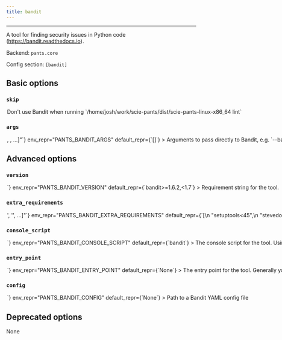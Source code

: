 ```yaml
---
title: bandit
---
```



---

A tool for finding security issues in Python code (https://bandit.readthedocs.io).

Backend: <span className="color--primary">`pants.core`</span>

Config section: <span className="color--primary">`[bandit]`</span>

<span className={styles.options}>

## Basic options

### `skip`

<Option
  cli_repr={`--[no-]bandit-skip`}
  env_repr="PANTS_BANDIT_SKIP"
  default_repr={`False`}
>
  Don&#x27;t use Bandit when running
  `/home/josh/work/scie-pants/dist/scie-pants-linux-x86_64 lint`
</Option>

### `args`

<Option
  cli_repr={`--bandit-args="[<shell_str>, <shell_str>, ...]"`}
  env_repr="PANTS_BANDIT_ARGS"
  default_repr={`[]`}
>
  Arguments to pass directly to Bandit, e.g. `--bandit-args="--skip B101,B308
  --confidence"`
</Option>

## Advanced options

### `version`

<Option
  cli_repr={`--bandit-version=<str>`}
  env_repr="PANTS_BANDIT_VERSION"
  default_repr={`bandit>=1.6.2,<1.7`}
>
  Requirement string for the tool.
</Option>

### `extra_requirements`

<Option
  cli_repr={`--bandit-extra-requirements="['<str>', '<str>', ...]"`}
  env_repr="PANTS_BANDIT_EXTRA_REQUIREMENTS"
  default_repr={`[\n  "setuptools<45",\n  "stevedore<3"\n]`}
>
  Any additional requirement strings to use with the tool. This is useful if the
  tool allows you to install plugins or if you need to constrain a dependency to
  a certain version.
</Option>

### `console_script`

<Option
  cli_repr={`--bandit-console-script=<str>`}
  env_repr="PANTS_BANDIT_CONSOLE_SCRIPT"
  default_repr={`bandit`}
>
  The console script for the tool. Using this option is generally preferable to
  (and mutually exclusive with) specifying an --entry-point since console script
  names have a higher expectation of staying stable across releases of the tool.
  Usually, you will not want to change this from the default.
</Option>

### `entry_point`

<Option
  cli_repr={`--bandit-entry-point=<str>`}
  env_repr="PANTS_BANDIT_ENTRY_POINT"
  default_repr={`None`}
>
  The entry point for the tool. Generally you only want to use this option if
  the tool does not offer a --console-script (which this option is mutually
  exclusive with). Usually, you will not want to change this from the default.
</Option>

### `config`

<Option
  cli_repr={`--bandit-config=<file_option>`}
  env_repr="PANTS_BANDIT_CONFIG"
  default_repr={`None`}
>
  Path to a Bandit YAML config file
</Option>

## Deprecated options

None

</span>
